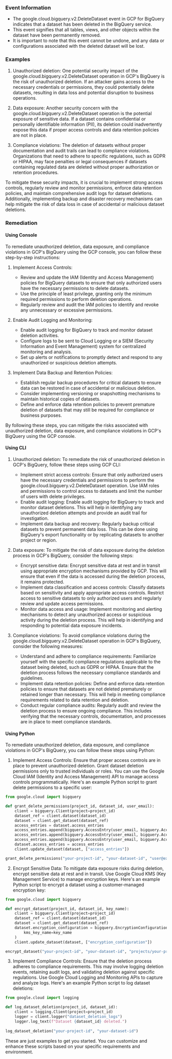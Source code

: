 
### Event Information

- The google.cloud.bigquery.v2.DeleteDataset event in GCP for BigQuery indicates that a dataset has been deleted in the BigQuery service.
- This event signifies that all tables, views, and other objects within the dataset have been permanently removed.
- It is important to note that this event cannot be undone, and any data or configurations associated with the deleted dataset will be lost.


### Examples

1. Unauthorized deletion: One potential security impact of the google.cloud.bigquery.v2.DeleteDataset operation in GCP's BigQuery is the risk of unauthorized deletion. If an attacker gains access to the necessary credentials or permissions, they could potentially delete datasets, resulting in data loss and potential disruption to business operations.

2. Data exposure: Another security concern with the google.cloud.bigquery.v2.DeleteDataset operation is the potential exposure of sensitive data. If a dataset contains confidential or personally identifiable information (PII), its deletion could inadvertently expose this data if proper access controls and data retention policies are not in place.

3. Compliance violations: The deletion of datasets without proper documentation and audit trails can lead to compliance violations. Organizations that need to adhere to specific regulations, such as GDPR or HIPAA, may face penalties or legal consequences if datasets containing regulated data are deleted without proper authorization or retention procedures.

To mitigate these security impacts, it is crucial to implement strong access controls, regularly review and monitor permissions, enforce data retention policies, and maintain comprehensive audit logs for dataset deletions. Additionally, implementing backup and disaster recovery mechanisms can help mitigate the risk of data loss in case of accidental or malicious dataset deletions.

### Remediation

#### Using Console

To remediate unauthorized deletion, data exposure, and compliance violations in GCP's BigQuery using the GCP console, you can follow these step-by-step instructions:

1. Implement Access Controls:
   - Review and update the IAM (Identity and Access Management) policies for BigQuery datasets to ensure that only authorized users have the necessary permissions to delete datasets.
   - Use the principle of least privilege, granting only the minimum required permissions to perform deletion operations.
   - Regularly review and audit the IAM policies to identify and revoke any unnecessary or excessive permissions.

2. Enable Audit Logging and Monitoring:
   - Enable audit logging for BigQuery to track and monitor dataset deletion activities.
   - Configure logs to be sent to Cloud Logging or a SIEM (Security Information and Event Management) system for centralized monitoring and analysis.
   - Set up alerts or notifications to promptly detect and respond to any unauthorized or suspicious deletion attempts.

3. Implement Data Backup and Retention Policies:
   - Establish regular backup procedures for critical datasets to ensure data can be restored in case of accidental or malicious deletion.
   - Consider implementing versioning or snapshotting mechanisms to maintain historical copies of datasets.
   - Define and enforce data retention policies to prevent premature deletion of datasets that may still be required for compliance or business purposes.

By following these steps, you can mitigate the risks associated with unauthorized deletion, data exposure, and compliance violations in GCP's BigQuery using the GCP console.

#### Using CLI

1. Unauthorized deletion: To remediate the risk of unauthorized deletion in GCP's BigQuery, follow these steps using GCP CLI:
   - Implement strict access controls: Ensure that only authorized users have the necessary credentials and permissions to perform the google.cloud.bigquery.v2.DeleteDataset operation. Use IAM roles and permissions to control access to datasets and limit the number of users with delete privileges.
   - Enable audit logging: Enable audit logging for BigQuery to track and monitor dataset deletions. This will help in identifying any unauthorized deletion attempts and provide an audit trail for investigation.
   - Implement data backup and recovery: Regularly backup critical datasets to prevent permanent data loss. This can be done using BigQuery's export functionality or by replicating datasets to another project or region.

2. Data exposure: To mitigate the risk of data exposure during the deletion process in GCP's BigQuery, consider the following steps:
   - Encrypt sensitive data: Encrypt sensitive data at rest and in transit using appropriate encryption mechanisms provided by GCP. This will ensure that even if the data is accessed during the deletion process, it remains protected.
   - Implement data classification and access controls: Classify datasets based on sensitivity and apply appropriate access controls. Restrict access to sensitive datasets to only authorized users and regularly review and update access permissions.
   - Monitor data access and usage: Implement monitoring and alerting mechanisms to detect any unauthorized access or suspicious activity during the deletion process. This will help in identifying and responding to potential data exposure incidents.

3. Compliance violations: To avoid compliance violations during the google.cloud.bigquery.v2.DeleteDataset operation in GCP's BigQuery, consider the following measures:
   - Understand and adhere to compliance requirements: Familiarize yourself with the specific compliance regulations applicable to the dataset being deleted, such as GDPR or HIPAA. Ensure that the deletion process follows the necessary compliance standards and guidelines.
   - Implement data retention policies: Define and enforce data retention policies to ensure that datasets are not deleted prematurely or retained longer than necessary. This will help in meeting compliance requirements related to data retention and deletion.
   - Conduct regular compliance audits: Regularly audit and review the deletion process to ensure ongoing compliance. This includes verifying that the necessary controls, documentation, and processes are in place to meet compliance standards.

#### Using Python

To remediate unauthorized deletion, data exposure, and compliance violations in GCP's BigQuery, you can follow these steps using Python:

1. Implement Access Controls: Ensure that proper access controls are in place to prevent unauthorized deletion. Grant dataset deletion permissions only to trusted individuals or roles. You can use the Google Cloud IAM (Identity and Access Management) API to manage access controls programmatically. Here's an example Python script to grant delete permissions to a specific user:

```python
from google.cloud import bigquery

def grant_delete_permissions(project_id, dataset_id, user_email):
    client = bigquery.Client(project=project_id)
    dataset_ref = client.dataset(dataset_id)
    dataset = client.get_dataset(dataset_ref)
    access_entries = dataset.access_entries
    access_entries.append(bigquery.AccessEntry(user_email, bigquery.AccessRole.READER))
    access_entries.append(bigquery.AccessEntry(user_email, bigquery.AccessRole.WRITER))
    access_entries.append(bigquery.AccessEntry(user_email, bigquery.AccessRole.DELETE))
    dataset.access_entries = access_entries
    client.update_dataset(dataset, ["access_entries"])

grant_delete_permissions("your-project-id", "your-dataset-id", "user@example.com")
```

2. Encrypt Sensitive Data: To mitigate data exposure risks during deletion, encrypt sensitive data at rest and in transit. Use Google Cloud KMS (Key Management Service) to manage encryption keys. Here's an example Python script to encrypt a dataset using a customer-managed encryption key:

```python
from google.cloud import bigquery

def encrypt_dataset(project_id, dataset_id, key_name):
    client = bigquery.Client(project=project_id)
    dataset_ref = client.dataset(dataset_id)
    dataset = client.get_dataset(dataset_ref)
    dataset.encryption_configuration = bigquery.EncryptionConfiguration(
        kms_key_name=key_name
    )
    client.update_dataset(dataset, ["encryption_configuration"])

encrypt_dataset("your-project-id", "your-dataset-id", "projects/your-project-id/locations/global/keyRings/your-key-ring/cryptoKeys/your-key")
```

3. Implement Compliance Controls: Ensure that the deletion process adheres to compliance requirements. This may involve logging deletion events, retaining audit logs, and validating deletion against specific regulations. Use Google Cloud Logging and Monitoring APIs to capture and analyze logs. Here's an example Python script to log dataset deletions:

```python
from google.cloud import logging

def log_dataset_deletion(project_id, dataset_id):
    client = logging.Client(project=project_id)
    logger = client.logger("dataset_deletion_logs")
    logger.log_text(f"Dataset {dataset_id} deleted.")
    
log_dataset_deletion("your-project-id", "your-dataset-id")
```

These are just examples to get you started. You can customize and enhance these scripts based on your specific requirements and environment.

